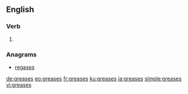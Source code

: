 ==English==

===Verb===
{{head|en}}

# {{en-third-person singular of|grease}}

===Anagrams===
* [[regases#English|regases]]

[[de:greases]]
[[eo:greases]]
[[fr:greases]]
[[ku:greases]]
[[ja:greases]]
[[simple:greases]]
[[vi:greases]]